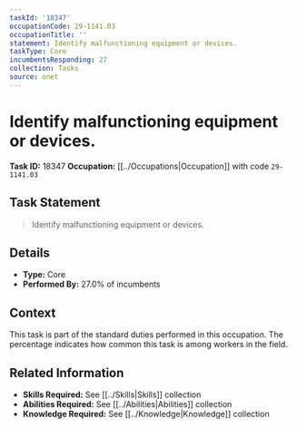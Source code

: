 ```yaml
---
taskId: '18347'
occupationCode: 29-1141.03
occupationTitle: ''
statement: Identify malfunctioning equipment or devices.
taskType: Core
incumbentsResponding: 27
collection: Tasks
source: onet
---
```

# Identify malfunctioning equipment or devices.

**Task ID:** 18347
**Occupation:** [[../Occupations|Occupation]] with code `29-1141.03`

## Task Statement

> Identify malfunctioning equipment or devices.

## Details

- **Type:** Core
- **Performed By:** 27.0% of incumbents

## Context

This task is part of the standard duties performed in this occupation. The percentage indicates how common this task is among workers in the field.

## Related Information

- **Skills Required:** See [[../Skills|Skills]] collection
- **Abilities Required:** See [[../Abilities|Abilities]] collection
- **Knowledge Required:** See [[../Knowledge|Knowledge]] collection
